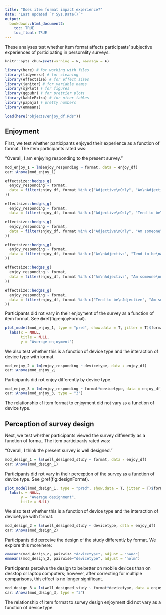 ```yaml
---
title: "Does item format impact experience?"
date: "Last updated `r Sys.Date()`"
output: 
  bookdown::html_document2:
    toc: TRUE
    toc_float: TRUE
---
```


These analyses test whether item format affects participants' subjective experiences of participating in personality surveys. 

```r
knitr::opts_chunk$set(warning = F, message = F)
```

```r
library(here) # for working with files
library(tidyverse) # for cleaning
library(effectsize) # for effect sizes
library(janitor) # for variable names
library(sjPlot) # for figures
library(ggpubr) # for prettier plots
library(kableExtra) # for nicer tables
library(papaja) # pretty numbers
library(emmeans)
```

```r
load(here("objects/enjoy_df.Rds"))
```

## Enjoyment

First, we test whether participants enjoyed their experience as a function of format. The item participants rated was:

"Overall, I am enjoying responding to the present survey."

```r
mod_enjoy_1 = lm(enjoy_responding ~ format, data = enjoy_df)
car::Anova(mod_enjoy_1)
```

```r
effectsize::hedges_g(
  enjoy_responding ~ format, 
  data = filter(enjoy_df, format %in% c("Adjective\nOnly", "Am\nAdjective")
))

effectsize::hedges_g(
  enjoy_responding ~ format, 
  data = filter(enjoy_df, format %in% c("Adjective\nOnly", "Tend to be\nAdjective")))

effectsize::hedges_g(
  enjoy_responding ~ format, 
  data = filter(enjoy_df, format %in% c("Adjective\nOnly", "Am someone\nwho tends to be\nAdjective")
))

effectsize::hedges_g(
  enjoy_responding ~ format, 
  data = filter(enjoy_df, format %in% c("Am\nAdjective", "Tend to be\nAdjective")
))

effectsize::hedges_g(
  enjoy_responding ~ format, 
  data = filter(enjoy_df, format %in% c("Am\nAdjective", "Am someone\nwho tends to be\nAdjective")
))

effectsize::hedges_g(
  enjoy_responding ~ format, 
  data = filter(enjoy_df, format %in% c("Tend to be\nAdjective", "Am someone\nwho tends to be\nAdjective")
))
```

Participants did not vary in their enjoyment of the survey as a function of item format. See \@ref(fig:enjoyFormat).

```r
plot_model(mod_enjoy_1, type = "pred", show.data = T, jitter = T)$format +
  labs(x = NULL, 
       title = NULL,
       y = "Average enjoyment")
```

We also test whether this is a function of device type and the interaction of device type with format. 

```r
mod_enjoy_2 = lm(enjoy_responding ~ devicetype, data = enjoy_df)
car::Anova(mod_enjoy_2)
```

Participants did not enjoy differently by device type. 

```r
mod_enjoy_3 = lm(enjoy_responding ~ format*devicetype, data = enjoy_df)
car::Anova(mod_enjoy_3, type = "3")
```

The relationship of item format to enjoyment did not vary as a function of device type.

## Perception of survey design

Next, we test whether participants viewed the survey differently as a function of format. The item participants rated was:

"Overall, I think the present survey is well designed."

```r
mod_design_1 = lm(well_designed_study ~ format, data = enjoy_df)
car::Anova(mod_design_1)
```

Participants did not vary in their perception of the survey as a function of device type. See \@ref(fig:designFormat).

```r
plot_model(mod_design_1, type = "pred", show.data = T, jitter = T)$format +
  labs(x = NULL, 
       y = "Average designment", 
       title = NULL)
```

We also test whether this is a function of device type and the interaction of devicetype with format. 

```r
mod_design_2 = lm(well_designed_study ~ devicetype, data = enjoy_df)
car::Anova(mod_design_2)
```

Participants did perceive the design of the study differently by format. We explore this more here:

```r
emmeans(mod_design_2, pairwise~"devicetype", adjust = "none")
emmeans(mod_design_2, pairwise~"devicetype", adjust = "holm")
```

Participants perceive the design to be better on mobile devices than on desktop or laptop computers; however, after correcting for multiple comparisons, this effect is no longer significant.

```r
mod_design_3 = lm(well_designed_study ~ format*devicetype, data = enjoy_df)
car::Anova(mod_design_3, type = "3")
```

The relationship of item format to survey design enjoyment did not vary as a function of device type.

